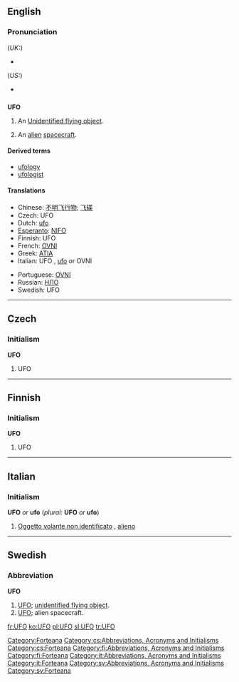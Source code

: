 {{see|ufo}}
==English==

===Pronunciation===
(''UK:'')
*{{IPA|/ju ɛf 'əʊ/}}
(''US:'')
*{{IPA|/ju ɛf 'oʊ/}}

==={{Initialism}}===
'''UFO'''

# An [[Unidentified flying object]].
# {{colloquial}} An [[alien]] [[spacecraft]].

====Derived terms====
*[[ufology]]
*[[ufologist]]

====Translations====
{{trans-top|UFO}}
*Chinese: [[不明飞行物]]; [[飞碟]]
*Czech: UFO {{n}}
*Dutch: [[ufo]] {{m}}
*[[Esperanto]]: [[NIFO]]
*Finnish: UFO
*French: [[OVNI]] {{m}}
*Greek: [[ATIA]]
*Italian: UFO {{m}}, [[ufo]] {{m}} or OVNI
{{trans-mid}}
*Portuguese: [[OVNI]]
*Russian: [[НЛО]]
*Swedish: UFO {{n}}
{{trans-bottom}}

----

==Czech==

===Initialism===
'''UFO'''

# UFO {{gloss|lang=Czech}}

----

==Finnish==

===Initialism===
'''UFO'''

# UFO

----

==Italian==

===Initialism===
'''UFO''' ''or'' '''ufo''' (''plural:'' '''UFO''' ''or'' '''ufo''')

# [[Oggetto volante non identificato]] {{m}}, [[alieno]] {{m}}

-----

==Swedish==

===Abbreviation===
'''UFO''' {{n}}

# [[#English|UFO]]; [[unidentified flying object]].
# [[#English|UFO]]; alien spacecraft.

[[Category:Forteana]]
[[Category:cs:Abbreviations, Acronyms and Initialisms]]
[[Category:cs:Forteana]]
[[Category:fi:Abbreviations, Acronyms and Initialisms]]
[[Category:fi:Forteana]]
[[Category:it:Abbreviations, Acronyms and Initialisms]]
[[Category:it:Forteana]]
[[Category:sv:Abbreviations, Acronyms and Initialisms]]
[[Category:sv:Forteana]]

[[fr:UFO]]
[[ko:UFO]]
[[pl:UFO]]
[[sl:UFO]]
[[tr:UFO]]